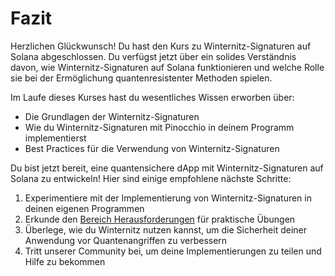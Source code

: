 
# Fazit

Herzlichen Glückwunsch! Du hast den Kurs zu Winternitz-Signaturen auf Solana abgeschlossen. Du verfügst jetzt über ein solides Verständnis davon, wie Winternitz-Signaturen auf Solana funktionieren und welche Rolle sie bei der Ermöglichung quantenresistenter Methoden spielen.

<ArticleSection name="Was du gelernt hast" id="what-you-learned" level="h2" />

Im Laufe dieses Kurses hast du wesentliches Wissen erworben über:
- Die Grundlagen der Winternitz-Signaturen
- Wie du Winternitz-Signaturen mit Pinocchio in deinem Programm implementierst
- Best Practices für die Verwendung von Winternitz-Signaturen

<ArticleSection name="Nächste Schritte" id="next-steps" level="h2" />

Du bist jetzt bereit, eine quantensichere dApp mit Winternitz-Signaturen auf Solana zu entwickeln! Hier sind einige empfohlene nächste Schritte:

1. Experimentiere mit der Implementierung von Winternitz-Signaturen in deinen eigenen Programmen
2. Erkunde den [Bereich Herausforderungen](/de/challenges) für praktische Übungen
3. Überlege, wie du Winternitz nutzen kannst, um die Sicherheit deiner Anwendung vor Quantenangriffen zu verbessern
4. Tritt unserer Community bei, um deine Implementierungen zu teilen und Hilfe zu bekommen